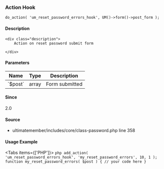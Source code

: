 
<UMBreadCrumb type="action"/>

### Action Hook    
    
```
do_action( 'um_reset_password_errors_hook', UM()->form()->post_form );
```

#### Description
    <div class="description">
        Action on reset password submit form
 
    </div>

#### Parameters
            
<table className="table-auto mt-2 border dark:border-gray-500 p-5 text-sm text-left">
<thead>
<tr>
<th  className="px-3">Name</th>
<th  className="px-3">Type</th>
<th  className="px-3">Description</th>
</tr>
</thead>
<tbody>
               <tr >
               <td className="px-3 py-2">`$post`</td>
               <td className="px-3 py-2">array</td>
               <td className="px-3 py-2 text-sm">Form submitted</td>
               </tr>
</tbody>
</table>

#### Since
<div class="description">
2.0
</div>

#### Source
  - <Link href="https://github.com/ultimatemember/ultimatemember/tree/2.5.0/includes/core/class-password.php#L358">ultimatemember/includes/core/class-password.php</Link> <Link href="https://github.com/ultimatemember/ultimatemember/tree/2.5.0/includes/core/class-password.php#L358">line 358</Link>



#### Usage Example

<Tabs items={['PHP']}>
    <Tab>
    ```php
    add_action( 'um_reset_password_errors_hook', 'my_reset_password_errors', 10, 1 );
 function my_reset_password_errors( $post ) {
     // your code here
 }
    ```
    </Tab>
</Tabs>